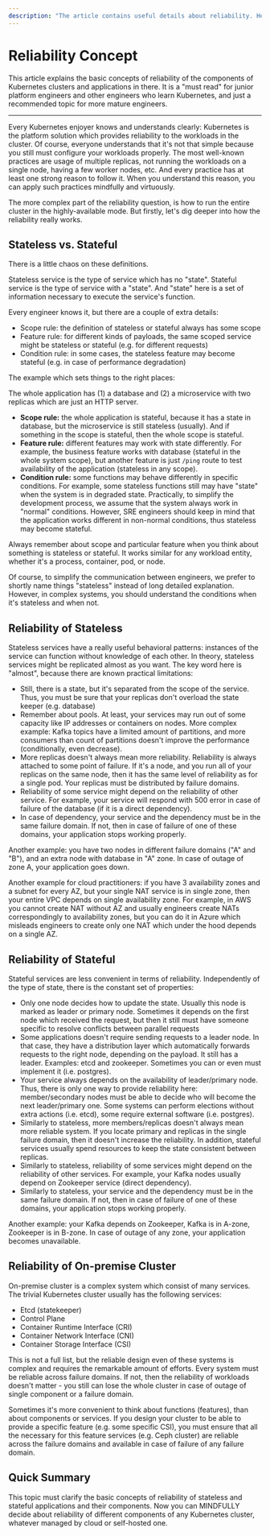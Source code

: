 ```yaml
---
description: "The article contains useful details about reliability. Here you can find how to design and measure reliability in the context of Kubernetes clusters."
---
```

# Reliability Concept

This article explains the basic concepts of reliability of the components of 
Kubernetes clusters and applications in there. It is a "must read" for junior
platform engineers and other engineers who learn Kubernetes, and just a
recommended topic for more mature engineers.

---

Every Kubernetes enjoyer knows and understands clearly: Kubernetes is the
platform solution which provides reliability to the workloads in the cluster.
Of course, everyone understands that it's not that simple because you still must
configure your workloads properly. The most well-known practices are usage of
multiple replicas, not running the workloads on a single node, having a few
worker nodes, etc. And every practice has at least one strong reason to follow
it. When you understand this reason, you can apply such practices mindfully
and virtuously.

The more complex part of the reliability question, is how to run the entire
cluster in the highly-available mode. But firstly, let's dig deeper into how
the reliability really works.

## Stateless vs. Stateful

There is a little chaos on these definitions.

Stateless service is the type of service which has no "state". Stateful service
is the type of service with a "state". And "state" here is a set of information
necessary to execute the service's function.

Every engineer knows it, but there are a couple of extra details:

* Scope rule: the definition of stateless or stateful always has some scope
* Feature rule: for different kinds of payloads, the same scoped service might
be stateless or stateful (e.g. for different requests)
* Condition rule: in some cases, the stateless feature may become stateful (e.g.
in case of performance degradation)

The example which sets things to the right places:

The whole application has (1) a database and (2) a microservice with two replicas
which are just an HTTP server.

* **Scope rule:** the whole application is stateful, because it has a state in
database, but the microservice is still stateless (usually). And if something in
the scope is stateful, then the whole scope is stateful.
* **Feature rule:** different features may work with state differently. For example,
the business feature works with database (stateful in the whole system scope),
but another feature is just `/ping` route to test availability of the application
(stateless in any scope).
* **Condition rule:** some functions may behave differently in specific conditions.
For example, some stateless functions still may have "state" when the system is in
degraded state. Practically, to simplify the development process, we assume that the
system always work in "normal" conditions. However, SRE engineers should keep in
mind that the application works different in non-normal conditions, thus stateless
may become stateful.

Always remember about scope and particular feature when you think about something
is stateless or stateful. It works similar for any workload entity, whether it's a
process, container, pod, or node.

Of course, to simplify the communication between engineers, we prefer to shortly
name things "stateless" instead of long detailed explanation. However, in complex
systems, you should understand the conditions when it's stateless and when not.

## Reliability of Stateless

Stateless services have a really useful behavioral patterns: instances of the
service can function without knowledge of each other. In theory, stateless
services might be replicated almost as you want. The key word here is
"almost", because there are known practical limitations:

* Still, there is a state, but it's separated from the scope of the service.
Thus, you must be sure that your replicas don't overload the state keeper (e.g.
database)
* Remember about pools. At least, your services may run out of some capacity
like IP addresses or containers on nodes. More complex example: Kafka topics
have a limited amount of partitions, and more consumers than count of
partitions doesn't improve the performance (conditionally, even decrease).
* More replicas doesn't always mean more reliability. Reliability is always
attached to some point of failure. If it's a node, and you run all of your
replicas on the same node, then it has the same level of reliability as for
a single pod. Your replicas must be distributed by failure domains.
* Reliability of some service might depend on the reliability of other
service. For example, your service will respond with 500 error in case of
failure of the database (if it is a direct dependency).
* In case of dependency, your service and the dependency must be in the same
failure domain. If not, then in case of failure of one of these domains, your
application stops working properly.

Another example: you have two nodes in different failure domains ("A" and
"B"), and an extra node with database in "A" zone. In case of outage of zone
A, your application goes down.

Another example for cloud practitioners: if you have 3 availability zones and
a subnet for every AZ, but your single NAT service is in single zone, then your
entire VPC depends on single availability zone. For example, in AWS you cannot
create NAT without AZ and usually engineers create NATs correspondingly to
availability zones, but you can do it in Azure which misleads engineers to create
only one NAT which under the hood depends on a single AZ.

## Reliability of Stateful

Stateful services are less convenient in terms of reliability. Independently of the
type of state, there is the constant set of properties:

* Only one node decides how to update the state. Usually this node is marked as
leader or primary node. Sometimes it depends on the first node which received
the request, but then it still must have someone specific to resolve conflicts
between parallel requests
* Some applications doesn't require sending requests to a leader node. In that case,
they have a distribution layer which automatically forwards requests to the right
node, depending on the payload. It still has a leader. Examples: etcd and zookeeper.
Sometimes you can or even must implement it (i.e. postgres).
* Your service always depends on the availability of leader/primary node. Thus,
there is only one way to provide reliability here: member/secondary nodes must be
able to decide who will become the next leader/primary one. Some systems can perform
elections without extra actions (i.e. etcd), some require external software
(i.e. postgres).
* Similarly to stateless, more members/replicas doesn't always mean more reliable
system. If you locate primary and replicas in the single failure domain, then it
doesn't increase the reliability. In addition, stateful services usually spend
resources to keep the state consistent between replicas.
* Similarly to stateless, reliability of some services might depend on the
reliability of other services. For example, your Kafka nodes usually depend on
Zookeeper service (direct dependency).
* Similarly to stateless, your service and the dependency must be in the same
failure domain. If not, then in case of failure of one of these domains, your
application stops working properly.

Another example: your Kafka depends on Zookeeper, Kafka is in A-zone, Zookeeper
is in B-zone. In case of outage of any zone, your application becomes unavailable.

## Reliability of On-premise Cluster

On-premise cluster is a complex system which consist of many services. The
trivial Kubernetes cluster usually has the following services:

* Etcd (statekeeper)
* Control Plane
* Container Runtime Interface (CRI)
* Container Network Interface (CNI)
* Container Storage Interface (CSI)

This is not a full list, but the reliable design even of these systems is complex
and requires the remarkable amount of efforts. Every system must be reliable across
failure domains. If not, then the reliability of workloads doesn't matter - you
still can lose the whole cluster in case of outage of single component or a failure
domain.

Sometimes it's more convenient to think about functions (features), than
about components or services. If you design your cluster to be able to
provide a specific feature (e.g. some specific CSI), you must ensure that
all the necessary for this feature services (e.g. Ceph cluster) are reliable
across the failure domains and available in case of failure of any failure
domain.

## Quick Summary

This topic must clarify the basic concepts of reliability of stateless
and stateful applications and their components. Now you can MINDFULLY
decide about reliability of different components of any Kubernetes cluster,
whatever managed by cloud or self-hosted one.
